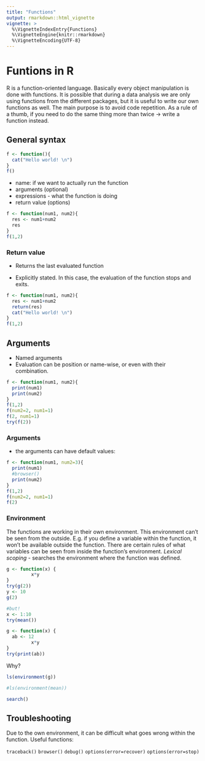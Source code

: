 ```yaml
---
title: "Functions"
output: rmarkdown::html_vignette
vignette: >
  %\VignetteIndexEntry{Functions}
  %\VignetteEngine{knitr::rmarkdown}
  %\VignetteEncoding{UTF-8}
---
```



# Funtions in R

R is a function-oriented language. Basically every object manipulation is done with functions. 
It is possible that during a data analysis we are only using functions from the different packages, but it is useful to write our own functions as well. The main purpose is to avoid code repetition. As a rule of a thumb, if you need to do the same thing more than twice -> write a function instead.


## General syntax 

```r
f <- function(){
  cat("Hello world! \n")
}
f()
```

- name: if we want to actually run the function
- arguments (optional)
- expressions - what the function is doing
- return value (options)

```r
f <- function(num1, num2){
  res <- num1+num2
  res
}
f(1,2)
```

### Return value

- Returns the last evaluated function

- Explicitly stated. In this case, the evaluation of the function stops and exits. 

```r
f <- function(num1, num2){
  res <- num1+num2
  return(res)
  cat("Hello world! \n")
}
f(1,2)
```

## Arguments

- Named arguments
- Evaluation can be position or name-wise, or even with their combination. 

```r

f <- function(num1, num2){
  print(num1)
  print(num2)
}
f(1,2)
f(num2=2, num1=1)
f(2, num1=1)
try(f(2))
```

### Arguments

- the arguments can have default values:

```r

f <- function(num1, num2=3){
  print(num1)
  #browser()
  print(num2)
}
f(1,2)
f(num2=2, num1=1)
f(2)

```

### Environment

The functions are working in their own environment. This environment can't be seen from the outside. E.g. if you define a variable within the function, it won't be available outside the function. There are certain rules of what variables can be seen from inside the function's environment. 
*Lexical scoping* - searches the environment where the function was defined. 


```r
g <- function(x) { 
         x*y
}
try(g(2))
y <- 10
g(2)

#but!
x <- 1:10
try(mean())

g <- function(x) { 
  ab <- 12
         x*y
}
try(print(ab))

```

Why?

```r

ls(environment(g))

#ls(environment(mean))

search()
```


## Troubleshooting

Due to the own environment, it can be difficult what goes wrong within the function.
Useful functions:

`traceback()`
`browser()`
`debug()`
`options(error=recover)`
`options(error=stop)`

